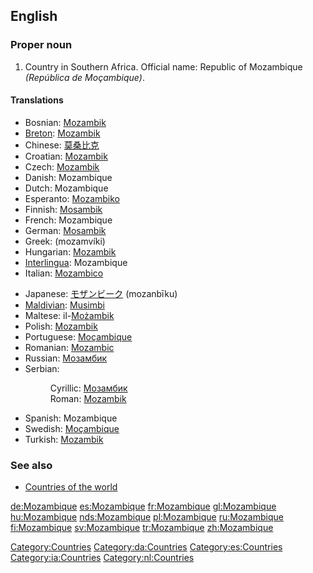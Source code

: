 ==English==
{{wikipedia}}

===Proper noun===
{{en-proper noun}}

# Country in Southern Africa. Official name: Republic of Mozambique ''(República de Moçambique)''.

====Translations====
{{top}}
*Bosnian: [[Mozambik]] {{m}}
*[[Breton]]: [[Mozambik]]
*Chinese: [[莫桑比克]]
*Croatian: [[Mozambik]] {{m}}
*Czech: [[Mozambik]]
*Danish: Mozambique
*Dutch: Mozambique
*Esperanto: [[Mozambiko]]
*Finnish: [[Mosambik]]
*French: Mozambique {{m}}
*German: [[Mosambik]]
*Greek: {{t|el|Μοζαμβίκη|f|}} (mozamvíki)
*Hungarian: [[Mozambik]]
*[[Interlingua]]: Mozambique
*Italian: [[Mozambico]] {{m}}
{{mid}}
*Japanese: [[モザンビーク]] (mozanbīku)
*[[Maldivian]]: [[Musimbi]]
*Maltese: il-[[Możambik]]
*Polish: [[Mozambik]]
*Portuguese: [[Moçambique]]
*Romanian: [[Mozambic]] {{n}}
*Russian: [[Мозамбик]]
*Serbian:
*:Cyrillic: [[Мозамбик]] {{m}}
*:Roman: [[Mozambik]] {{m}}
*Spanish: Mozambique
*Swedish: [[Moçambique]]
*Turkish: [[Mozambik]]
{{bottom}}

===See also===
*[[Countries of the world]]

[[Category:Countries]]
[[Category:da:Countries]]
[[Category:es:Countries]]
[[Category:ia:Countries]]
[[Category:nl:Countries]]

[[de:Mozambique]]
[[es:Mozambique]]
[[fr:Mozambique]]
[[gl:Mozambique]]
[[hu:Mozambique]]
[[nds:Mozambique]]
[[pl:Mozambique]]
[[ru:Mozambique]]
[[fi:Mozambique]]
[[sv:Mozambique]]
[[tr:Mozambique]]
[[zh:Mozambique]]
